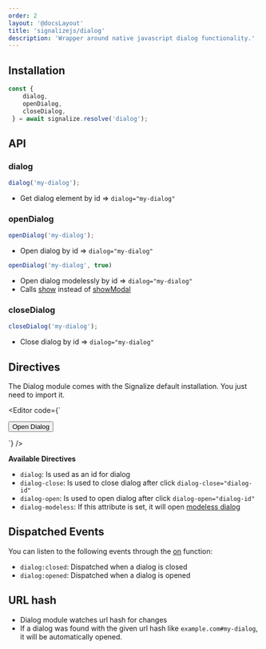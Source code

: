 ```yaml
---
order: 2
layout: '@docsLayout'
title: 'signalizejs/dialog'
description: 'Wrapper around native javascript dialog functionality.'
---
```



## Installation
<ImportMapDependencies module="dialog" />

```js
const {
	dialog,
	openDialog,
	closeDialog,
 } = await signalize.resolve('dialog');
```

## API

### dialog
```js
dialog('my-dialog');
```
- Get dialog element by id => `dialog="my-dialog"`

### openDialog
```js
openDialog('my-dialog');
```
- Open dialog by id => `dialog="my-dialog"`

```js
openDialog('my-dialog', true)
```
- Open dialog modelessly by id => `dialog="my-dialog"`
- Calls [show](https://developer.mozilla.org/en-US/docs/Web/API/HTMLDialogElement/show) instead of [showModal](https://developer.mozilla.org/en-US/docs/Web/API/HTMLDialogElement/showModal)

### closeDialog
```js
closeDialog('my-dialog');
```
- Close dialog by id => `dialog="my-dialog"`

## Directives

The Dialog module comes with the Signalize default installation. You just need to import it.

<Editor code={`
<dialog dialog="my-dialog">
	Hello World!<br><br>
	<button dialog-close="my-dialog">Close</button>
</dialog>

<button dialog-open="my-dialog">Open Dialog</button>

<script type="module">

	// Use the dialog plugin
	new Signalize({ plugins: [ dialogPlugin() ] });
</script>
`} />

**Available Directives**
- `dialog`: Is used as an id for dialog
- `dialog-close`: Is used to close dialog after click `dialog-close="dialog-id"`
- `dialog-open`: Is used to open dialog after click `dialog-open="dialog-id"`
- `dialog-modeless`: If this attribute is set, it will open [modeless dialog](https://developer.mozilla.org/en-US/docs/Web/API/HTMLDialogElement#instance_methods)

## Dispatched Events
You can listen to the following events through the [on](/docs/0.1/modules/event#on) function:
- `dialog:closed`: Dispatched when a dialog is closed
- `dialog:opened`: Dispatched when a dialog is opened

## URL hash
- Dialog module watches url hash for changes
- If a dialog was found with the given url hash like `example.com#my-dialog`, it will be automatically opened.
